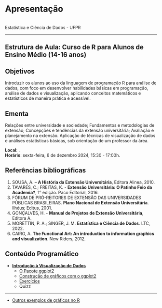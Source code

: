 # Apresentação {.unnumbered}

<br>Estatística e Ciência de Dados - UFPR

---

## Estrutura de Aula: Curso de R para Alunos de Ensino Médio (14-16 anos)

## Objetivos

Introduzir os alunos ao uso da linguagem de programação R para análise de dados, com foco em desenvolver habilidades básicas em programação, análise de dados e visualização, aplicando conceitos matemáticos e estatísticos de maneira prática e acessível.

## Ementa

Relações entre universidade e sociedade; Fundamentos e metodologias de extensão; Concepções e tendências da extensão universitária; Avaliação e planejamento na extensão. Aplicação de técnicas de visualização de dados e análises estatísticas básicas, sob orientação de um professor da área.


**Local**: .
<br>**Horário**: sexta-feira, 6 de dezembro 2024, 15:30 - 17:00h.

## Referências bibliográficas 

1. SOUSA, A. – **A História da Extensão Universitária**, Editora Alinea, 2010. 
2. TAVARES, C.; FREITAS, K. - **Extensão Universitária: O Patinho Feio da Academia?**, 1° edição. Paco Editorial, 2016.
3. FÓRUM DE PRÓ-REITORES DE EXTENSÃO DAS UNIVERSIDADES PÚBLICAS BRASILEIRAS. **Plano Nacional de Extensão Universitária**. Ilhéus; Editus, 2001.
4. GONÇALVES, H. - **Manual de Projetos de Extensão Universitária**, Editora A.
5. MORETTIN, P. A.; SINGER, J. M. **Estatística e Ciência de Dados**. LTC, 2022.
6. CAIRO, A. **The Functional Art: An introduction to information graphics and visualization**. New Riders, 2012.


## Conteúdo Programático

* [**Introdução à Visualização de Dados**](@sec-data-visualization)
  * [O Pacote ggplot2](@sec-intro-ggplot2)
  * [Construção de gráficos com o ggplot2]()
  * [Exercícios]()
  * Quizz

---

* [Outros exemplos de gráficos no R]()


